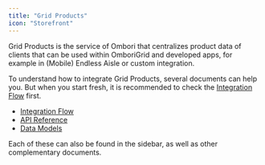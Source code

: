 ```yaml
---
title: "Grid Products"
icon: "Storefront"
---
```


Grid Products is the service of Ombori that centralizes product data of clients that can be used within OmboriGrid and developed apps, for example in (Mobile) Endless Aisle or custom integration.

To understand how to integrate Grid Products, several documents can help you. But when you start fresh, it is recommended to check the [Integration Flow](/grid-products/integration-flow) first.

- [Integration Flow](/grid-products/integration-flow)
- [API Reference](/grid-products/api)
- [Data Models](/grid-products/data-model)

Each of these can also be found in the sidebar, as well as other complementary documents.
